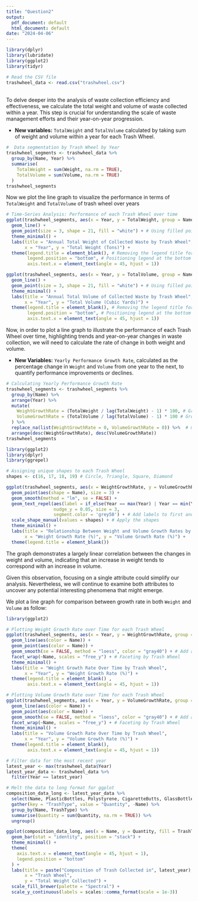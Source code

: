 ```yaml
---
title: "Question2"
output:
  pdf_document: default
  html_document: default
date: "2024-04-06"
---
```


```r
library(dplyr)
library(lubridate)
library(ggplot2)
library(tidyr)

# Read the CSV file
trashwheel_data <- read.csv("trashwheel.csv")
```

\
To delve deeper into the analysis of waste collection efficiency and effectiveness, we calculate the total weight and volume of waste collected within a year. This step is crucial for understanding the scale of waste management efforts and their year-on-year progression.

-   **New variables:** `TotalWeight` and `TotalVolume` calculated by taking sum of weight and volume within a year for each Trash Wheel.

```r
#  Data segmentation by Trash Wheel by Year
trashwheel_segments <- trashwheel_data %>%
  group_by(Name, Year) %>%
  summarise(
    TotalWeight = sum(Weight, na.rm = TRUE),
    TotalVolume = sum(Volume, na.rm = TRUE)
  )
trashwheel_segments
```

Now we plot the line graph to visualize the performance in terms of `TotalWeight` and `TotalVolume` of trash wheel over years

```r
# Time-Series Analysis: Performance of each Trash Wheel over time
ggplot(trashwheel_segments, aes(x = Year, y = TotalWeight, group = Name, color = Name)) +
  geom_line() +
  geom_point(size = 3, shape = 21, fill = "white") + # Using filled points for better visibility
  theme_minimal() +
  labs(title = "Annual Total Weight of Collected Waste by Trash Wheel",
       x = "Year", y = "Total Weight (Tons)") +
  theme(legend.title = element_blank(), # Removing the legend title for clarity
        legend.position = "bottom", # Positioning legend at the bottom for easy comparison
        axis.text.x = element_text(angle = 45, hjust = 1)) 

ggplot(trashwheel_segments, aes(x = Year, y = TotalVolume, group = Name, color = Name)) +
  geom_line() +
  geom_point(size = 3, shape = 21, fill = "white") + # Using filled points for better visibility
  theme_minimal() +
  labs(title = "Annual Total Volume of Collected Waste by Trash Wheel",
       x = "Year", y = "Total Volume (Cubic Yards)") +
  theme(legend.title = element_blank(), # Removing the legend title for clarity
        legend.position = "bottom", # Positioning legend at the bottom for easy comparison
        axis.text.x = element_text(angle = 45, hjust = 1)) 
```

Now, in order to plot a line graph to illustrate the performance of each Trash Wheel over time, highlighting trends and year-on-year changes in waste collection, we will need to calculate the rate of change in both weight and volume.

-   **New Variables:** `Yearly Performance Growth Rate`, calculated as the percentage change in `Weight` and `Volume` from one year to the next, to quantify performance improvements or declines.

```r
# Calculating Yearly Performance Growth Rate
trashwheel_segments <- trashwheel_segments %>%
  group_by(Name) %>%
  arrange(Year) %>%
  mutate(
    WeightGrowthRate = (TotalWeight / lag(TotalWeight) - 1) * 100, # Growth weight rate 
    VolumeGrowthRate = (TotalVolume / lag(TotalVolume) - 1) * 100 # Growth volume rate 
  ) %>% 
  replace_na(list(WeightGrowthRate = 0, VolumeGrowthRate = 0)) %>%  # means that at the time when a trash wheel start to be used, we set the intial value for the rate equals to 0. 
  arrange(desc(WeightGrowthRate), desc(VolumeGrowthRate))
trashwheel_segments
```

```r
library(ggplot2)
library(dplyr)
library(ggrepel)

# Assigning unique shapes to each Trash Wheel
shapes <- c(16, 17, 18, 19) # Circle, Triangle, Square, Diamond

ggplot(trashwheel_segments, aes(x = WeightGrowthRate, y = VolumeGrowthRate, color = Name)) +
  geom_point(aes(shape = Name), size = 3) + 
  geom_smooth(method = "lm", se = FALSE) +
  geom_text_repel(aes(label = if_else(Year == max(Year) | Year == min(Year), as.character(Year), "")),
                  nudge_y = 0.05, size = 3, 
                  segment.color = 'grey50') + # Add labels to first and last years for clarity
  scale_shape_manual(values = shapes) + # Apply the shapes
  theme_minimal() +
  labs(title = "Relationship Between Weight and Volume Growth Rates by Trash Wheel",
       x = "Weight Growth Rate (%)", y = "Volume Growth Rate (%)") +
  theme(legend.title = element_blank()) 
```

The graph demonstrates a largely linear correlation between the changes in weight and volume, indicating that an increase in weight tends to correspond with an increase in volume.

Given this observation, focusing on a single attribute could simplify our analysis. Nevertheless, we will continue to examine both attributes to uncover any potential interesting phenomena that might emerge.

We plot a line graph for comparison between growth rate in both `Weight` and `Volume` as follow:

```r
library(ggplot2)

# Plotting Weight Growth Rate over Time for each Trash Wheel
ggplot(trashwheel_segments, aes(x = Year, y = WeightGrowthRate, group = Name)) +
  geom_line(aes(color = Name)) +
  geom_point(aes(color = Name)) +
  geom_smooth(se = FALSE, method = "loess", color = "gray40") + # Add a smooth trend line
  facet_wrap(~Name, scales = "free_y") + # Faceting by Trash Wheel
  theme_minimal() +
  labs(title = "Weight Growth Rate Over Time by Trash Wheel",
       x = "Year", y = "Weight Growth Rate (%)") +
  theme(legend.title = element_blank() , 
        axis.text.x = element_text(angle = 45, hjust = 1))

# Plotting Volume Growth Rate over Time for each Trash Wheel
ggplot(trashwheel_segments, aes(x = Year, y = VolumeGrowthRate, group = Name)) +
  geom_line(aes(color = Name)) +
  geom_point(aes(color = Name)) +
  geom_smooth(se = FALSE, method = "loess", color = "gray40") + # Add a smooth trend line
  facet_wrap(~Name, scales = "free_y") + # Faceting by Trash Wheel
  theme_minimal() +
  labs(title = "Volume Growth Rate Over Time by Trash Wheel",
       x = "Year", y = "Volume Growth Rate (%)") +
  theme(legend.title = element_blank(), 
        axis.text.x = element_text(angle = 45, hjust = 1))
```

```r
# Filter data for the most recent year
latest_year <- max(trashwheel_data$Year)
latest_year_data <- trashwheel_data %>%
  filter(Year == latest_year)

# Melt the data to long format for ggplot
composition_data_long <- latest_year_data %>%
  select(Name, PlasticBottles, Polystyrene, CigaretteButts, GlassBottles, PlasticBags, Wrappers, SportsBalls) %>%
  gather(key = "TrashType", value = "Quantity", -Name) %>%
  group_by(Name, TrashType) %>%
  summarise(Quantity = sum(Quantity, na.rm = TRUE)) %>%
  ungroup()

ggplot(composition_data_long, aes(x = Name, y = Quantity, fill = TrashType)) + 
  geom_bar(stat = "identity", position = "stack") +
  theme_minimal() +
  theme(
    axis.text.x = element_text(angle = 45, hjust = 1),
    legend.position = "bottom" 
  ) +
  labs(title = paste("Composition of Trash Collected in", latest_year), 
       x = "Trash Wheel",
       y = "Total Weight Collected") +
  scale_fill_brewer(palette = "Spectral") + 
  scale_y_continuous(labels = scales::comma_format(scale = 1e-3))

```
